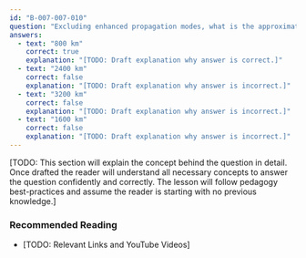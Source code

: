 ```yaml
---
id: "B-007-007-010"
question: "Excluding enhanced propagation modes, what is the approximate range of normal VHF tropospheric propagation?"
answers:
  - text: "800 km"
    correct: true
    explanation: "[TODO: Draft explanation why answer is correct.]"
  - text: "2400 km"
    correct: false
    explanation: "[TODO: Draft explanation why answer is incorrect.]"
  - text: "3200 km"
    correct: false
    explanation: "[TODO: Draft explanation why answer is incorrect.]"
  - text: "1600 km"
    correct: false
    explanation: "[TODO: Draft explanation why answer is incorrect.]"
---
```


[TODO: This section will explain the concept behind the question in detail. Once drafted the reader will understand all necessary concepts to answer the question confidently and correctly. The lesson will follow pedagogy best-practices and assume the reader is starting with no previous knowledge.]

### Recommended Reading

- [TODO: Relevant Links and YouTube Videos]
